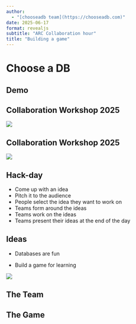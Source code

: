 ```yaml
---
author:
  - "[chooseadb team](https://chooseadb.com)"
date: 2025-06-17
format: revealjs
subtitle: "ARC Collaboration hour"
title: "Building a game"
---
```



# Choose a DB

## Demo

## Collaboration Workshop 2025
[![](figures/ssi_logo.png)](https://www.software.ac.uk/)

## Collaboration Workshop 2025
[![](figures/cw25.jpg)](https://www.software.ac.uk/workshop/collaborations-workshop-2025-cw25){fig-align="center"}

## Hack-day
- Come up with an idea
- Pitch it to the audience
- People select the idea they want to work on
- Teams form around the ideas
- Teams work on the ideas
- Teams present their ideas at the end of the day

## Ideas

::: {layout-ncol=2}

::: {#first-column}

- Databases are fun

:::

- Build a game for learning

:::

::: {.fragment .fade-left}
![](figures/git-merge.png){fig-align="center"}
:::

## The Team



## The Game
